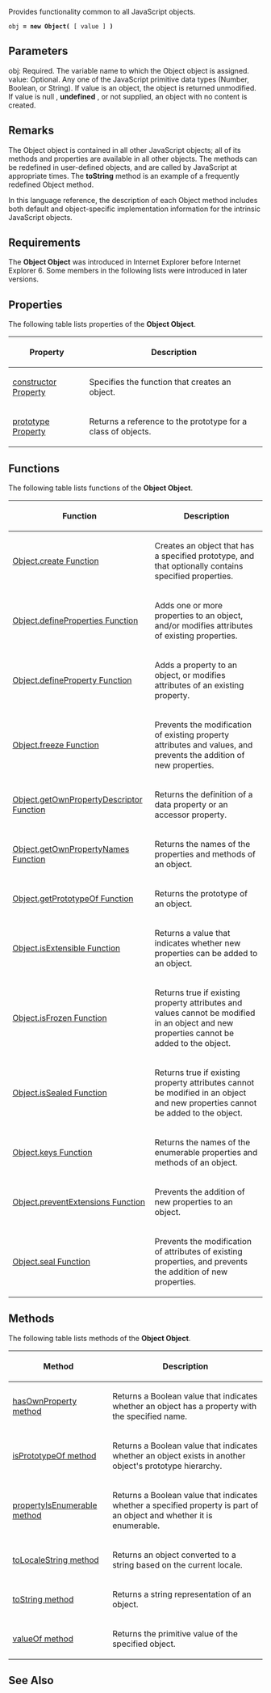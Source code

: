 Provides functionality common to all JavaScript objects.

 obj '''= new Object(''' [ value ] ''')'''

==Parameters==
; obj: Required. The variable name to which the Object object is assigned.
; value: Optional. Any one of the JavaScript primitive data types (Number, Boolean, or String). If value is an object, the object is returned unmodified. If value is null , '''undefined''' , or not supplied, an object with no content is created.

==Remarks==
The Object object is contained in all other JavaScript objects; all of its methods and properties are available in all other objects. The methods can be redefined in user-defined objects, and are called by JavaScript at appropriate times. The '''toString''' method is an example of a frequently redefined Object method.

In this language reference, the description of each Object method includes both default and object-specific implementation information for the intrinsic JavaScript objects.


==Requirements==
The '''Object Object''' was introduced in Internet Explorer before Internet Explorer 6. Some members in the following lists were introduced in later versions.


==Properties==
The following table lists properties of the '''Object Object'''.

{| class='wikitable'
|-
! Property
! Description
|-
| [[Objects/Object/constructor Property|constructor Property]]
| Specifies the function that creates an object.
|-
| [[Objects/Object/prototype Property|prototype Property]]
| Returns a reference to the prototype for a class of objects.
|}

==Functions==
The following table lists functions of the '''Object Object'''.

{| class='wikitable'
|-
! Function
! Description
|-
| [[Objects/Object/Object.create Function|Object.create Function]]
| Creates an object that has a specified prototype, and that optionally contains specified properties.
|-
| [[Objects/Object/Object.defineProperties Function|Object.defineProperties Function]]
| Adds one or more properties to an object, and/or modifies attributes of existing properties.
|-
| [[Objects/Object/Object.defineProperty Function|Object.defineProperty Function]]
| Adds a property to an object, or modifies attributes of an existing property.
|-
| [[Objects/Object/Object.freeze Function|Object.freeze Function]]
| Prevents the modification of existing property attributes and values, and prevents the addition of new properties.
|-
| [[Objects/Object/Object.getOwnPropertyDescriptor Function|Object.getOwnPropertyDescriptor Function]]
| Returns the definition of a data property or an accessor property.
|-
| [[Objects/Object/Object.getOwnPropertyNames Function|Object.getOwnPropertyNames Function]]
| Returns the names of the properties and methods of an object.
|-
| [[Objects/Object/Object.getPrototypeOf Function|Object.getPrototypeOf Function]]
| Returns the prototype of an object.
|-
| [[Objects/Object/Object.isExtensible Function|Object.isExtensible Function]]
| Returns a value that indicates whether new properties can be added to an object.
|-
| [[Objects/Object/Object.isFrozen Function|Object.isFrozen Function]]
| Returns true if existing property attributes and values cannot be modified in an object and new properties cannot be added to the object.
|-
| [[Objects/Object/Object.isSealed Function|Object.isSealed Function]]
| Returns true if existing property attributes cannot be modified in an object and new properties cannot be added to the object.
|-
| [[Objects/Object/Object.keys Function|Object.keys Function]]
| Returns the names of the enumerable properties and methods of an object.
|-
| [[Objects/Object/Object.preventExtensions Function|Object.preventExtensions Function]]
| Prevents the addition of new properties to an object.
|-
| [[Objects/Object/Object.seal Function|Object.seal Function]]
| Prevents the modification of attributes of existing properties, and prevents the addition of new properties.
|}

==Methods==
The following table lists methods of the '''Object Object'''.

{| class='wikitable'
|-
! Method
! Description
|-
| [[Objects/Object/hasOwnProperty Method|hasOwnProperty method]]
| Returns a Boolean value that indicates whether an object has a property with the specified name.
|-
| [[Objects/Object/isPrototypeOf Method|isPrototypeOf method]]
| Returns a Boolean value that indicates whether an object exists in another object's prototype hierarchy.
|-
| [[Objects/Object/propertyIsEnumerable Method|propertyIsEnumerable method]]
| Returns a Boolean value that indicates whether a specified property is part of an object and whether it is enumerable.
|-
| [[Objects/Object/toLocaleString Method|toLocaleString method]]
| Returns an object converted to a string based on the current locale.
|-
| [[Objects/Object/toString Method|toString method]]
| Returns a string representation of an object.
|-
| [[Objects/Object/valueOf Method|valueOf method]]
| Returns the primitive value of the specified object.
|}

==See Also==

              
